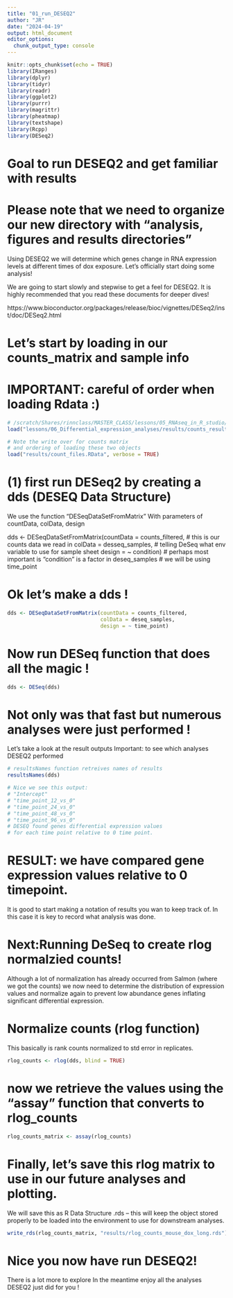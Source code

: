 ```yaml
---
title: "01_run_DESEQ2"
author: "JR"
date: "2024-04-19"
output: html_document
editor_options: 
  chunk_output_type: console
---
```


```r
knitr::opts_chunk$set(echo = TRUE)
library(IRanges)
library(dplyr)
library(tidyr)
library(readr)
library(ggplot2)
library(purrr)
library(magrittr)
library(pheatmap)
library(textshape)
library(Rcpp)
library(DESeq2)
```

# Goal to run DESEQ2 and get familiar with results
# Please note that we need to organize our new directory with "analysis, figures and results directories"
Using DESEQ2 we will determine which genes change in RNA expression levels
at different times of dox exposure. Let's officially start doing some analysis!

We are going to start slowly and stepwise to get a feel for DESEQ2.
It is highly recommended that you read these documents for deeper dives!

https://www.bioconductor.org/packages/release/bioc/vignettes/DESeq2/inst/doc/DESeq2.html


# Let's start by loading in our counts_matrix and sample info
# IMPORTANT: careful of order when loading Rdata :)
```r

# /scratch/Shares/rinnclass/MASTER_CLASS/lessons/05_RNAseq_in_R_studio/results
load("lessons/06_Differential_expression_analyses/results/counts_results_DESEQ/DESEQ_results.rdata", verbose = TRUE)

# Note the write over for counts matrix
# and ordering of loading these two objects
load("results/count_files.RData", verbose = TRUE)

```

# (1) first run DESeq2 by creating a dds (DESEQ Data Structure) 
We use the function "DESeqDataSetFromMatrix"
With parameters of countData, colData, design

dds <- DESeqDataSetFromMatrix(countData = counts_filtered,
                              # this is our counts data we read in
                              colData = desseq_samples,
                              # telling DeSeq what env variable to use for sample sheet
                              design = ~ condition)
                              # perhaps most important is "condition" is a factor in deseq_samples
                              # we will be using time_point
                              
# Ok let's make a dds !

```r

dds <- DESeqDataSetFromMatrix(countData = counts_filtered,
                              colData = deseq_samples,
                              design = ~ time_point)
```

# Now run DESeq function that does all the magic !
```r

dds <- DESeq(dds)

```

# Not only was that fast but numerous analyses were just performed !
Let's take a look at the result outputs
Important: to see which analyses DESEQ2 performed 

```r

# resultsNames function retreives names of results
resultsNames(dds)

# Nice we see this output:
# "Intercept"
# "time_point_12_vs_0"
# "time_point_24_vs_0"
# "time_point_48_vs_0"
# "time_point_96_vs_0"
# DESEQ found genes differential expression values
# for each time point relative to 0 time point.


```
# RESULT: we have compared gene expression values relative to 0 timepoint.
It is good to start making a notation of results you wan to keep track of.
In this case it is key to record what analysis was done.

# Next:Running DeSeq to create rlog normalzied counts!
Although a lot of normalization has already occurred from
Salmon (where we got the counts) we now need to determine the 
distribution of expression values and normalize again to prevent
low abundance genes inflating significant differential expression. 


#  Normalize counts (rlog function)
This basically is rank counts normalized to std error in replicates.

```r
rlog_counts <- rlog(dds, blind = TRUE)
```

# now we retrieve the values using the "assay" function that converts to rlog_counts
```r
rlog_counts_matrix <- assay(rlog_counts)

```

# Finally, let's save this rlog matrix to use in our future analyses and plotting.
We will save this as R Data Structure .rds -- this will keep the object stored properly
to be loaded into the environment to use for downstream analyses.

```r

write_rds(rlog_counts_matrix, "results/rlog_counts_mouse_dox_long.rds")
```

# Nice you now have run DESEQ2! 
There is a lot more to explore
In the meantime enjoy all the analyses DESEQ2 just did for you !